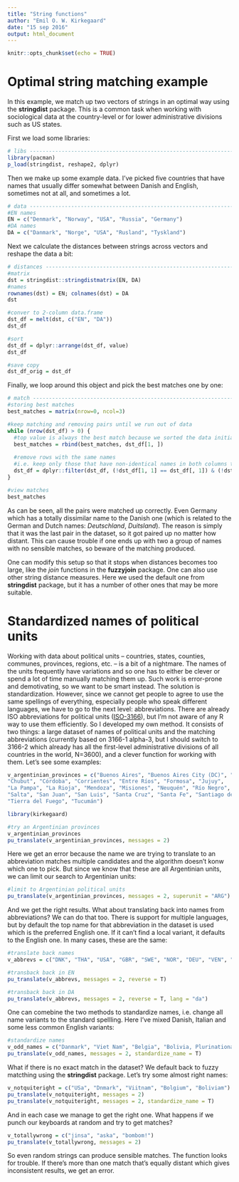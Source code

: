 ```yaml
---
title: "String functions"
author: "Emil O. W. Kirkegaard"
date: "15 sep 2016"
output: html_document
---
```


```r
knitr::opts_chunk$set(echo = TRUE)
```

# Optimal string matching example
In this example, we match up two vectors of strings in an optimal way using the **stringdist** package. This is a common task when working with sociological data at the country-level or for lower administrative divisions such as US states.

First we load some libraries:

```r
# libs --------------------------------------------------------------------
library(pacman)
p_load(stringdist, reshape2, dplyr)
```

Then we make up some example data. I've picked five countries that have names that usually differ somewhat between Danish and English, sometimes not at all, and sometimes a lot.

```r
# data --------------------------------------------------------------------
#EN names
EN = c("Denmark", "Norway", "USA", "Russia", "Germany")
#DA names
DA = c("Danmark", "Norge", "USA", "Rusland", "Tyskland")
```

Next we calculate the distances between strings across vectors and reshape the data a bit:

```r
# distances ----------------------------------------------------------------
#matrix
dst = stringdist::stringdistmatrix(EN, DA)
#names
rownames(dst) = EN; colnames(dst) = DA
dst

#conver to 2-column data.frame
dst_df = melt(dst, c("EN", "DA"))
dst_df

#sort
dst_df = dplyr::arrange(dst_df, value)
dst_df

#save copy
dst_df_orig = dst_df
```

Finally, we loop around this object and pick the best matches one by one:

```r
# match -------------------------------------------------------------------
#storing best matches
best_matches = matrix(nrow=0, ncol=3)

#keep matching and removing pairs until we run out of data
while (nrow(dst_df) > 0) {
  #top value is always the best match because we sorted the data initially
  best_matches = rbind(best_matches, dst_df[1, ])
  
  #remove rows with the same names
  #i.e. keep only those that have non-identical names in both columns to the ones we saved
  dst_df = dplyr::filter(dst_df, (!dst_df[1, 1] == dst_df[, 1]) & (!dst_df[1, 2] == dst_df[, 2]))
}

#view matches
best_matches
```

As can be seen, all the pairs were matched up correctly. Even Germany which has a totally dissimilar name to the Danish one (which is related to the German and Dutch names: *Deutschland*, *Duitsland*). The reason is simply that it was the last pair in the dataset, so it got paired up no matter how distant. This can cause trouble if one ends up with two a group of names with no sensible matches, so beware of the matching produced.

One can modify this setup so that it stops when distances becomes too large, like the *join* functions in the **fuzzyjoin** package. One can also use other string distance measures. Here we used the default one from **stringdist** package, but it has a number of other ones that may be more suitable.


# Standardized names of political units
Working with data about political units -- countries, states, counties, communes, provinces, regions, etc. -- is a bit of a nightmare. The names of the units frequently have variations and so one has to either be clever or spend a lot of time manually matching them up. Such work is error-prone and demotivating, so we want to be smart instead. The solution is standardization. However, since we cannot get people to agree to use the same spellings of everything, especially people who speak different languages, we have to go to the next level: abbreviations. There are already ISO abbreviations for political units ([ISO-3166](https://en.wikipedia.org/wiki/ISO_3166-1_alpha-3)), but I'm not aware of any R way to use them efficiently. So I developed my own method. It consists of two things: a large dataset of names of political units and the matching abbreviations (currently based on 3166-1 alpha-3, but I should switch to 3166-2 which already has all the first-level administrative divisions of all countries in the world, N=3600), and a clever function for working with them. Let's see some examples:

```r
v_argentinian_provinces = c("Buenos Aires", "Buenos Aires City (DC)", "Catamarca", "Chaco", 
"Chubut", "Córdoba", "Corrientes", "Entre Ríos", "Formosa", "Jujuy", 
"La Pampa", "La Rioja", "Mendoza", "Misiones", "Neuquén", "Río Negro", 
"Salta", "San Juan", "San Luis", "Santa Cruz", "Santa Fe", "Santiago del Estero", 
"Tierra del Fuego", "Tucumán")

library(kirkegaard)
```


```r
#try an Argentinian provinces
v_argentinian_provinces
pu_translate(v_argentinian_provinces, messages = 2)
```

Here we get an error because the name we are trying to translate to an abbreviation matches multiple candidates and the algorithm doesn't konw which one to pick. But since we know that these are all Argentinian units, we can limit our search to Argentinian units:

```r
#limit to Argentinian political units
pu_translate(v_argentinian_provinces, messages = 2, superunit = "ARG")
```

And we get the right results. What about translating back into names from abbreviations? We can do that too. There is support for multiple languages, but by default the top name for that abbreviation in the dataset is used which is the preferred English one. If it can't find a local variant, it defaults to the English one. In many cases, these are the same:

```r
#translate back names
v_abbrevs = c("DNK", "THA", "USA", "GBR", "SWE", "NOR", "DEU", "VEN", "TUR", "NLD")

#transback back in EN
pu_translate(v_abbrevs, messages = 2, reverse = T)

#transback back in DA
pu_translate(v_abbrevs, messages = 2, reverse = T, lang = "da")
```

One can comebine the two methods to standardize names, i.e. change all name variants to the standard spellling. Here I've mixed Danish, Italian and some less common English variants:

```r
#standardize names
v_odd_names = c("Danmark", "Viet Nam", "Belgia", "Bolivia, Plurinational State of")
pu_translate(v_odd_names, messages = 2, standardize_name = T)
```

What if there is no exact match in the dataset? We default back to fuzzy matcthing using the **stringdist** package. Let's try some almost right names:

```r
v_notquiteright = c("USa", "Dnmark", "Viitnam", "Bolgium", "Boliviam")
pu_translate(v_notquiteright, messages = 2)
pu_translate(v_notquiteright, messages = 2, standardize_name = T)
```

And in each case we manage to get the right one. What happens if we punch our keyboards at random and try to get matches?

```r
v_totallywrong = c("jinsa", "aska", "bombom!")
pu_translate(v_totallywrong, messages = 2)
```

So even random strings can produce sensible matches. The function looks for trouble. If there's more than one match that's equally distant which gives inconsistent results, we get an error.
